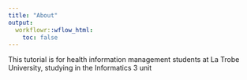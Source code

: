 ```yaml
---
title: "About"
output:
  workflowr::wflow_html:
    toc: false
---
```


This tutorial is for health information management students at La Trobe University, studying in the Informatics 3 unit
